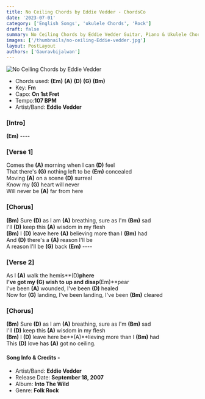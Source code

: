 ```yaml
---
title: No Ceiling Chords by Eddie Vedder - ChordsCo
date: '2023-07-01'
category: ['English Songs', 'ukulele Chords', 'Rock']
draft: false
summary: No Ceiling Chords by Eddie Vedder Guitar, Piano & Ukulele Chords. Chords used - (Em) (A) (D) (G) (Bm),  Capo - 1st fret, Key - Fm
images: ['/thumbnails/no-ceiling-Eddie-vedder.jpg']
layout: PostLayout
authors: ['Gauravbijalwan']
---
```


![No Ceiling Chords by Eddie Vedder](/thumbnails/no-ceiling-Eddie-vedder.jpg)

- Chords used: **(Em)** **(A)** **(D)** **(G)** **(Bm)**
- Key: **Fm**
- Capo: **On 1st Fret**
- Tempo:**107 BPM**
- Artist/Band: **Eddie Vedder**

### \[Intro\] 

**(Em)** ----

### \[Verse 1\]

Comes the **(A)** morning when I can **(D)** feel\
That there's **(G)** nothing left to be **(Em)** concealed\
Moving **(A)** on a scene **(D)** surreal\
Know my **(G)** heart will never\
Will never be **(A)** far from here

### \[Chorus\]

**(Bm)** Sure **(D)** as I am **(A)** breathing, sure as I'm **(Bm)** sad\
I'll **(D)** keep this **(A)** wisdom in my flesh\
**(Bm)** I **(D)** leave here **(A)** believing more than I **(Bm)** had\
And **(D)** there's a **(A)** reason I'll be\
A reason I'll be **(G)** back
**(Em)** ----

### \[Verse 2\]

As I **(A)** walk the hemis**(D)**phere\
I've got my **(G)** wish to up and disap**(Em)**pear\
I've been **(A)** wounded, I've been **(D)** healed\
Now for **(G)** landing, I've been landing, I've been **(Bm)** cleared

### \[Chorus\]

**(Bm)** Sure **(D)** as I am **(A)** breathing, sure as I'm **(Bm)** sad\
I'll **(D)** keep this **(A)** wisdom in my flesh\
**(Bm)** I **(D)** leave here be**(A)**lieving more than I **(Bm)** had\
This **(D)** love has **(A)** got no ceiling.

#### Song Info & Credits -

- Artist/Band: **Eddie Vedder**
- Release Date: **September 18, 2007**
- Album: **Into The Wild**
- Genre: **Folk Rock**
